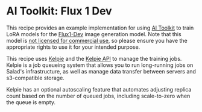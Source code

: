 # AI Toolkit: Flux 1 Dev

This recipe provides an example implementation for using [AI Toolkit](https://github.com/ostris/ai-toolkit) to train LoRA models for the [Flux1-Dev](https://huggingface.co/black-forest-labs/FLUX.1-dev) image generation model. Note that this model is [not licensed for commercial use](https://github.com/black-forest-labs/flux/blob/main/model_licenses/LICENSE-FLUX1-dev), so please ensure you have the appropriate rights to use it for your intended purpose.

This recipe uses [Kelpie](https://github.com/SaladTechnologies/kelpie) and the [Kelpie API](https://kelpie.saladexamples.com/docs) to manage the training jobs. Kelpie is a job queueing system that allows you to run long-running jobs on Salad's infrastructure, as well as manage data transfer between servers and s3-compatible storage.

Kelpie has an optional autoscaling feature that automates adjusting replica count based on the number of queued jobs, including scale-to-zero when the queue is empty.